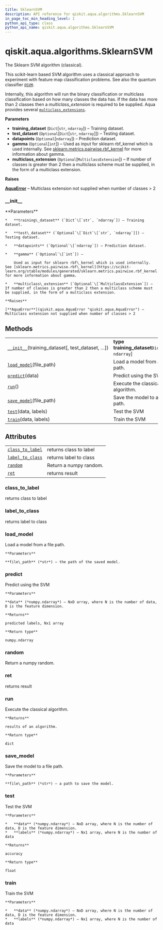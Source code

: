 ```yaml
---
title: SklearnSVM
description: API reference for qiskit.aqua.algorithms.SklearnSVM
in_page_toc_min_heading_level: 1
python_api_type: class
python_api_name: qiskit.aqua.algorithms.SklearnSVM
---
```


<span id="qiskit-aqua-algorithms-sklearnsvm" />

# qiskit.aqua.algorithms.SklearnSVM

<Class id="qiskit.aqua.algorithms.SklearnSVM" isDedicatedPage={true} github="https://github.com/qiskit-community/qiskit-aqua/tree/stable/0.9/qiskit/aqua/algorithms/classifiers/sklearn_svm/sklearn_svm.py" signature="SklearnSVM(training_dataset, test_dataset=None, datapoints=None, gamma=None, multiclass_extension=None)" modifiers="class">
  The Sklearn SVM algorithm (classical).

  This scikit-learn based SVM algorithm uses a classical approach to experiment with feature map classification problems. See also the quantum classifier [`QSVM`](qiskit.aqua.algorithms.QSVM "qiskit.aqua.algorithms.QSVM").

  Internally, this algorithm will run the binary classification or multiclass classification based on how many classes the data has. If the data has more than 2 classes then a *multiclass\_extension* is required to be supplied. Aqua provides several [`multiclass_extensions`](qiskit.aqua.components.multiclass_extensions#module-qiskit.aqua.components.multiclass_extensions "qiskit.aqua.components.multiclass_extensions").

  **Parameters**

  *   **training\_dataset** (`Dict`\[`str`, `ndarray`]) – Training dataset.
  *   **test\_dataset** (`Optional`\[`Dict`\[`str`, `ndarray`]]) – Testing dataset.
  *   **datapoints** (`Optional`\[`ndarray`]) – Prediction dataset.
  *   **gamma** (`Optional`\[`int`]) – Used as input for sklearn rbf\_kernel which is used internally. See [sklearn.metrics.pairwise.rbf\_kernel](https://scikit-learn.org/stable/modules/generated/sklearn.metrics.pairwise.rbf_kernel.html) for more information about gamma.
  *   **multiclass\_extension** (`Optional`\[`MulticlassExtension`]) – If number of classes is greater than 2 then a multiclass scheme must be supplied, in the form of a multiclass extension.

  **Raises**

  [**AquaError**](qiskit.aqua.AquaError "qiskit.aqua.AquaError") – Multiclass extension not supplied when number of classes > 2

  ### \_\_init\_\_

  <Function id="qiskit.aqua.algorithms.SklearnSVM.__init__" signature="__init__(training_dataset, test_dataset=None, datapoints=None, gamma=None, multiclass_extension=None)">
    **Parameters**

    *   **training\_dataset** (`Dict`\[`str`, `ndarray`]) – Training dataset.

    *   **test\_dataset** (`Optional`\[`Dict`\[`str`, `ndarray`]]) – Testing dataset.

    *   **datapoints** (`Optional`\[`ndarray`]) – Prediction dataset.

    *   **gamma** (`Optional`\[`int`]) –

        Used as input for sklearn rbf\_kernel which is used internally. See [sklearn.metrics.pairwise.rbf\_kernel](https://scikit-learn.org/stable/modules/generated/sklearn.metrics.pairwise.rbf_kernel.html) for more information about gamma.

    *   **multiclass\_extension** (`Optional`\[`MulticlassExtension`]) – If number of classes is greater than 2 then a multiclass scheme must be supplied, in the form of a multiclass extension.

    **Raises**

    [**AquaError**](qiskit.aqua.AquaError "qiskit.aqua.AquaError") – Multiclass extension not supplied when number of classes > 2
  </Function>

  ## Methods

  |                                                                                                                                                |                                                     |
  | ---------------------------------------------------------------------------------------------------------------------------------------------- | --------------------------------------------------- |
  | [`__init__`](#qiskit.aqua.algorithms.SklearnSVM.__init__ "qiskit.aqua.algorithms.SklearnSVM.__init__")(training\_dataset\[, test\_dataset, …]) | **type training\_dataset**`Dict`\[`str`, `ndarray`] |
  | [`load_model`](#qiskit.aqua.algorithms.SklearnSVM.load_model "qiskit.aqua.algorithms.SklearnSVM.load_model")(file\_path)                       | Load a model from a file path.                      |
  | [`predict`](#qiskit.aqua.algorithms.SklearnSVM.predict "qiskit.aqua.algorithms.SklearnSVM.predict")(data)                                      | Predict using the SVM                               |
  | [`run`](#qiskit.aqua.algorithms.SklearnSVM.run "qiskit.aqua.algorithms.SklearnSVM.run")()                                                      | Execute the classical algorithm.                    |
  | [`save_model`](#qiskit.aqua.algorithms.SklearnSVM.save_model "qiskit.aqua.algorithms.SklearnSVM.save_model")(file\_path)                       | Save the model to a file path.                      |
  | [`test`](#qiskit.aqua.algorithms.SklearnSVM.test "qiskit.aqua.algorithms.SklearnSVM.test")(data, labels)                                       | Test the SVM                                        |
  | [`train`](#qiskit.aqua.algorithms.SklearnSVM.train "qiskit.aqua.algorithms.SklearnSVM.train")(data, labels)                                    | Train the SVM                                       |

  ## Attributes

  |                                                                                                                          |                        |
  | ------------------------------------------------------------------------------------------------------------------------ | ---------------------- |
  | [`class_to_label`](#qiskit.aqua.algorithms.SklearnSVM.class_to_label "qiskit.aqua.algorithms.SklearnSVM.class_to_label") | returns class to label |
  | [`label_to_class`](#qiskit.aqua.algorithms.SklearnSVM.label_to_class "qiskit.aqua.algorithms.SklearnSVM.label_to_class") | returns label to class |
  | [`random`](#qiskit.aqua.algorithms.SklearnSVM.random "qiskit.aqua.algorithms.SklearnSVM.random")                         | Return a numpy random. |
  | [`ret`](#qiskit.aqua.algorithms.SklearnSVM.ret "qiskit.aqua.algorithms.SklearnSVM.ret")                                  | returns result         |

  ### class\_to\_label

  <Attribute id="qiskit.aqua.algorithms.SklearnSVM.class_to_label">
    returns class to label
  </Attribute>

  ### label\_to\_class

  <Attribute id="qiskit.aqua.algorithms.SklearnSVM.label_to_class">
    returns label to class
  </Attribute>

  ### load\_model

  <Function id="qiskit.aqua.algorithms.SklearnSVM.load_model" signature="load_model(file_path)">
    Load a model from a file path.

    **Parameters**

    **file\_path** (*str*) – the path of the saved model.
  </Function>

  ### predict

  <Function id="qiskit.aqua.algorithms.SklearnSVM.predict" signature="predict(data)">
    Predict using the SVM

    **Parameters**

    **data** (*numpy.ndarray*) – NxD array, where N is the number of data, D is the feature dimension.

    **Returns**

    predicted labels, Nx1 array

    **Return type**

    numpy.ndarray
  </Function>

  ### random

  <Attribute id="qiskit.aqua.algorithms.SklearnSVM.random">
    Return a numpy random.
  </Attribute>

  ### ret

  <Attribute id="qiskit.aqua.algorithms.SklearnSVM.ret">
    returns result
  </Attribute>

  ### run

  <Function id="qiskit.aqua.algorithms.SklearnSVM.run" signature="run()">
    Execute the classical algorithm.

    **Returns**

    results of an algorithm.

    **Return type**

    dict
  </Function>

  ### save\_model

  <Function id="qiskit.aqua.algorithms.SklearnSVM.save_model" signature="save_model(file_path)">
    Save the model to a file path.

    **Parameters**

    **file\_path** (*str*) – a path to save the model.
  </Function>

  ### test

  <Function id="qiskit.aqua.algorithms.SklearnSVM.test" signature="test(data, labels)">
    Test the SVM

    **Parameters**

    *   **data** (*numpy.ndarray*) – NxD array, where N is the number of data, D is the feature dimension.
    *   **labels** (*numpy.ndarray*) – Nx1 array, where N is the number of data

    **Returns**

    accuracy

    **Return type**

    float
  </Function>

  ### train

  <Function id="qiskit.aqua.algorithms.SklearnSVM.train" signature="train(data, labels)">
    Train the SVM

    **Parameters**

    *   **data** (*numpy.ndarray*) – NxD array, where N is the number of data, D is the feature dimension.
    *   **labels** (*numpy.ndarray*) – Nx1 array, where N is the number of data
  </Function>
</Class>

